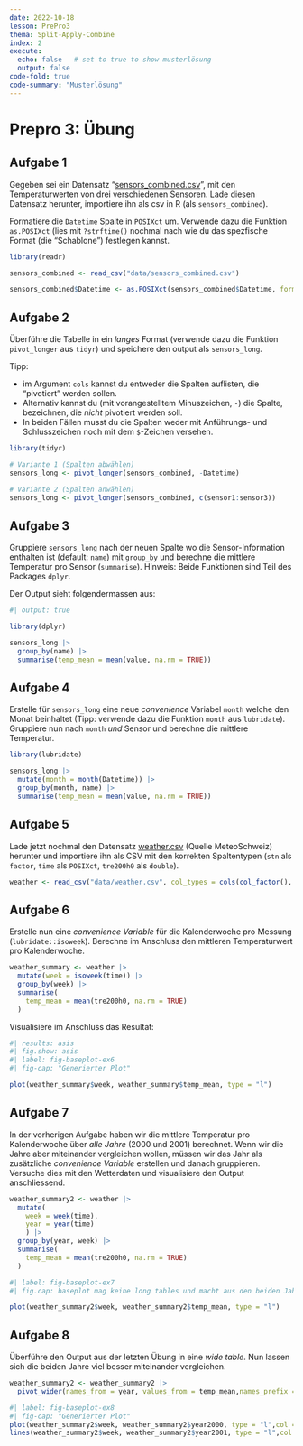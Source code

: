 ```yaml
---
date: 2022-10-18
lesson: PrePro3
thema: Split-Apply-Combine
index: 2
execute: 
  echo: false   # set to true to show musterlösung
  output: false
code-fold: true
code-summary: "Musterlösung"
---
```


# Prepro 3: Übung

## Aufgabe 1

Gegeben sei ein Datensatz "[sensors_combined.csv](https://moodle.zhaw.ch/mod/resource/view.php?id=602238)", mit den Temperaturwerten von drei verschiedenen Sensoren. Lade diesen Datensatz herunter,  importiere ihn als csv in R (als `sensors_combined`). 

Formatiere die `Datetime` Spalte in `POSIXct` um. Verwende dazu die Funktion `as.POSIXct` (lies mit `?strftime()` nochmal nach wie du das spezfische Format (die "Schablone") festlegen kannst.

```r
library(readr)

sensors_combined <- read_csv("data/sensors_combined.csv")

sensors_combined$Datetime <- as.POSIXct(sensors_combined$Datetime, format = "%d%m%Y_%H%M")
```

## Aufgabe 2

Überführe die Tabelle in ein *langes* Format (verwende dazu die Funktion `pivot_longer` aus `tidyr`) und speichere den output als `sensors_long`. 

Tipp: 

- im Argument `cols` kannst du entweder die Spalten auflisten, die "pivotiert" werden sollen. 
- Alternativ kannst du (mit vorangestelltem Minuszeichen, `-`) die Spalte, bezeichnen, die *nicht* pivotiert werden soll. 
- In beiden Fällen musst du die Spalten weder mit Anführungs- und Schlusszeichen noch mit dem `$`-Zeichen versehen.

```r
library(tidyr)

# Variante 1 (Spalten abwählen)
sensors_long <- pivot_longer(sensors_combined, -Datetime) 

# Variante 2 (Spalten anwählen)
sensors_long <- pivot_longer(sensors_combined, c(sensor1:sensor3))
```

## Aufgabe 3

Gruppiere `sensors_long` nach der neuen Spalte wo die Sensor-Information enthalten ist (default: `name`) mit `group_by` und berechne die mittlere Temperatur pro Sensor (`summarise`). Hinweis: Beide Funktionen sind Teil des Packages `dplyr`.

Der Output sieht folgendermassen aus: 

```r
#| output: true

library(dplyr)

sensors_long |>
  group_by(name) |>
  summarise(temp_mean = mean(value, na.rm = TRUE))
```

## Aufgabe 4

Erstelle für `sensors_long` eine neue *convenience* Variabel `month` welche den Monat beinhaltet (Tipp: verwende dazu die Funktion `month` aus `lubridate`). Gruppiere nun nach `month` *und* Sensor und berechne die mittlere Temperatur. 

```r
library(lubridate)

sensors_long |>
  mutate(month = month(Datetime)) |>
  group_by(month, name) |>
  summarise(temp_mean = mean(value, na.rm = TRUE))
```

## Aufgabe 5

Lade jetzt nochmal den Datensatz [weather.csv](https://moodle.zhaw.ch/mod/resource/view.php?id=602135) (Quelle MeteoSchweiz) herunter und importiere ihn als CSV mit den korrekten Spaltentypen (`stn` als `factor`, `time` als `POSIXct`, `tre200h0` als `double`).

```r
weather <- read_csv("data/weather.csv", col_types = cols(col_factor(), col_datetime("%Y%m%d%H"), col_double()))
```

## Aufgabe 6

Erstelle nun eine *convenience Variable* für die Kalenderwoche pro Messung (`lubridate::isoweek`). Berechne im Anschluss den mittleren Temperaturwert pro Kalenderwoche.

```r
weather_summary <- weather |>
  mutate(week = isoweek(time)) |>
  group_by(week) |>
  summarise(
    temp_mean = mean(tre200h0, na.rm = TRUE)
  )
```

Visualisiere im Anschluss das Resultat:

```r
#| results: asis
#| fig.show: asis
#| label: fig-baseplot-ex6
#| fig-cap: "Generierter Plot"

plot(weather_summary$week, weather_summary$temp_mean, type = "l")
```

## Aufgabe 7

In der vorherigen Aufgabe haben wir die mittlere Temperatur pro Kalenderwoche über *alle Jahre* (2000 und 2001) berechnet. Wenn wir die Jahre aber miteinander vergleichen wollen, müssen wir das Jahr als zusätzliche *convenience Variable* erstellen und danach gruppieren. Versuche dies mit den Wetterdaten und visualisiere den Output anschliessend.

```r
weather_summary2 <- weather |>
  mutate(
    week = week(time),
    year = year(time)
    ) |>
  group_by(year, week) |>
  summarise(
    temp_mean = mean(tre200h0, na.rm = TRUE)
  )
```

```r
#| label: fig-baseplot-ex7
#| fig.cap: baseplot mag keine long tables und macht aus den beiden Jahren eine kontinuierliche Linie

plot(weather_summary2$week, weather_summary2$temp_mean, type = "l")
```

## Aufgabe 8

Überführe den Output aus der letzten Übung in eine *wide table*. Nun lassen sich die beiden Jahre viel besser miteinander vergleichen.

```r
weather_summary2 <- weather_summary2 |>
  pivot_wider(names_from = year, values_from = temp_mean,names_prefix = "year")
```

```r
#| label: fig-baseplot-ex8
#| fig-cap: "Generierter Plot"
plot(weather_summary2$week, weather_summary2$year2000, type = "l",col = "blue")
lines(weather_summary2$week, weather_summary2$year2001, type = "l",col = "red")
```